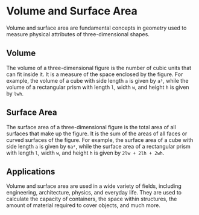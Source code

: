 # Volume and Surface Area

Volume and surface area are fundamental concepts in geometry used to measure physical attributes of three-dimensional shapes.

## Volume

The volume of a three-dimensional figure is the number of cubic units that can fit inside it. It is a measure of the space enclosed by the figure. For example, the volume of a cube with side length `a` is given by `a³`, while the volume of a rectangular prism with length `l`, width `w`, and height `h` is given by `lwh`.

## Surface Area

The surface area of a three-dimensional figure is the total area of all surfaces that make up the figure. It is the sum of the areas of all faces or curved surfaces of the figure. For example, the surface area of a cube with side length `a` is given by `6a²`, while the surface area of a rectangular prism with length `l`, width `w`, and height `h` is given by `2lw + 2lh + 2wh`.

## Applications

Volume and surface area are used in a wide variety of fields, including engineering, architecture, physics, and everyday life. They are used to calculate the capacity of containers, the space within structures, the amount of material required to cover objects, and much more.

